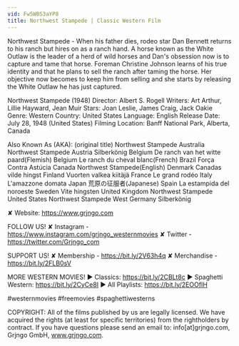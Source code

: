```yaml
---
vid: Fw5WBS3aYP8
title: Northwest Stampede | Classic Western Film
---
```


Northwest Stampede - When his father dies, rodeo star Dan Bennett returns to his ranch but hires on as a ranch hand. A horse known as the White Outlaw is the leader of a herd of wild horses and Dan's obsession now is to capture and tame that horse. Foreman Christine Johnson learns of his true identity and that he plans to sell the ranch after taming the horse. Her objective now becomes to keep him from selling and she starts by releasing the White Outlaw he has just captured.

Northwest Stampede (1948)
Director: Albert S. Rogell
Writers: Art Arthur, Lillie Hayward, Jean Muir
Stars: Joan Leslie, James Craig, Jack Oakie
Genre: Western
Country: United States
Language: English
Release Date: July 28, 1948 (United States)
Filming Location: Banff National Park, Alberta, Canada

Also Known As (AKA):
(original title) Northwest Stampede
Australia Northwest Stampede
Austria Silberkönig
Belgium De ranch van het witte paard(Flemish)
Belgium Le ranch du cheval blanc(French)
Brazil Força Contra Astúcia
Canada Northwest Stampede(English)
Denmark Canadas vilde hingst
Finland Vuorten valkea kiitäjä
France Le grand rodéo
Italy L'amazzone domata
Japan 荒原の征服者(Japanese)
Spain La estampida del noroeste
Sweden Vite hingsten
United Kingdom Northwest Stampede
United States Northwest Stampede
West Germany Silberkönig

✘ Website: https://www.grjngo.com

FOLLOW US!
✘ Instagram - https://www.instagram.com/grjngo_westernmovies
✘ Twitter - https://twitter.com/Grjngo_com

SUPPORT US!
✘ Membership - https://bit.ly/2V63h4q
✘ Merchandise - https://bit.ly/2FLB0sV

MORE WESTERN MOVIES! 
► Classics: https://bit.ly/2CBLt8c 
► Spaghetti Western: https://bit.ly/2CyCe8I 
► All Playlists: https://bit.ly/2EOOfIH 

#westernmovies #freemovies #spaghettiwesterns

COPYRIGHT: All of the films published by us are legally licensed. We have acquired the rights (at least for specific territories) from the rightholders by contract. If you have questions please send an email to: info[at]grjngo.com, Grjngo GmbH, www.grjngo.com.